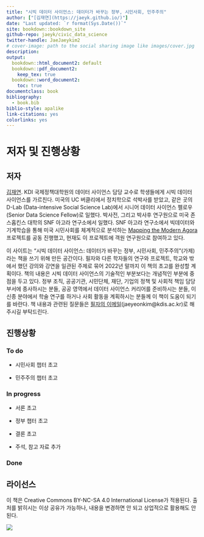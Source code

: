 ```yaml
---
title: "시빅 데이터 사이언스: 데이터가 바꾸는 정부, 시민사회, 민주주의"
author: ["[김재연](https://jaeyk.github.io/)"]
date: "Last updated: `r format(Sys.Date())`"
site: bookdown::bookdown_site
github-repo: jaeyk/civic_data_science
twitter-handle: JaeJaeykim2
# cover-image: path to the social sharing image like images/cover.jpg
description:
output:
  bookdown::html_document2: default
  bookdown::pdf_document2:
    keep_tex: true
  bookdown::word_document2:
    toc: true
documentclass: book
bibliography:
  - book.bib
biblio-style: apalike
link-citations: yes
colorlinks: yes
---
```


# 저자 및 진행상황

## 저자

[김재연](https://jaeyk.github.io/). KDI 국제정책대학원의 데이터 사이언스 담당 교수로 학생들에게 시빅 데이터 사이언스를 가르친다. 미국의 UC 버클리에서 정치학으로 석박사를 받았고, 같은 곳의 D-Lab (Data-intensive Social Science Lab)에서 시니어 데이터 사이언스 펠로우(Senior Data Science Fellow)로 일했다. 박사전, 그리고 박사후 연구원으로 미국 존스홉킨스 대학의 SNF 아고라 연구소에서 일했다. SNF 아고라 연구소에서 빅데이터와 기계학습을 통해 미국 시민사회를 체계적으로 분석하는 [Mapping the Modern Agora](https://snfagora.jhu.edu/project/mapping-the-modern-agora/) 프로젝트를 공동 진행했고, 현재도 이 프로젝트에 객원 연구원으로 참여하고 있다.

이 사이트는 "시빅 데이터 사이언스: 데이터가 바꾸는 정부, 시민사회, 민주주의"(가제)라는 책을 쓰기 위해 만든 공간이다. 필자와 다른 학자들의 연구와 프로젝트, 학교와 밖에서 했던 강의와 강연을 일관된 주제로 묶어 2022년 말까지 이 책의 초고를 완성할 계획이다. 책의 내용은 시빅 데이터 사이언스의 기술적인 부분보다는 개념적인 부분에 중점을 두고 있다. 정부 조직, 공공기관, 시민단체, 재단, 기업의 정책 및 사회적 책임 담당 부서에 종사하시는 분들, 공공 영역에서 데이터 사이언스 커리어를 준비하시는 분들, 이 신종 분야에서 학술 연구를 하거나 사회 활동을 계획하시는 분들께 이 책이 도움이 되기를 바란다. 책 내용과 관련된 질문들은 [필자의 이메일](jaeyeonkim@kdis.ac.kr)(jaeyeonkim@kdis.ac.kr)로 해주시길 부탁드린다.

## 진행상황

### To do

- 시민사회 챕터 초고

- 민주주의 챕터 초고

### In progress

- 서론 초고

- 정부 챕터 초고

- 결론 초고

- 주석, 참고 자료 추가

### Done

## 라이선스

이 책은 Creative Commons BY-NC-SA 4.0 International License가 적용된다. 출처를 밝히시는 이상 공유가 가능하나, 내용을 변경하면 안 되고 상업적으로 활용해도 안 된다.

![](https://upload.wikimedia.org/wikipedia/commons/thumb/f/f1/Cc-by-nc-nd_icon.svg/180px-Cc-by-nc-nd_icon.svg.png)
